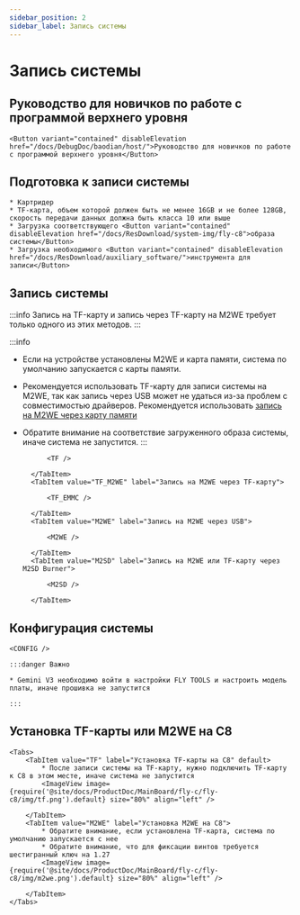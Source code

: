 ```yaml
---
sidebar_position: 2
sidebar_label: Запись системы
---
```










# Запись системы

## Руководство для новичков по работе с программой верхнего уровня

    <Button variant="contained" disableElevation href="/docs/DebugDoc/baodian/host/">Руководство для новичков по работе с программой верхнего уровня</Button>

## Подготовка к записи системы

    * Картридер
    * TF-карта, объем которой должен быть не менее 16GB и не более 128GB, скорость передачи данных должна быть класса 10 или выше
    * Загрузка соответствующего <Button variant="contained" disableElevation href="/docs/ResDownload/system-img/fly-c8">образа системы</Button>
    * Загрузка необходимого <Button variant="contained" disableElevation href="/docs/ResDownload/auxiliary_software/">инструмента для записи</Button>

## Запись системы

:::info
Запись на TF-карту и запись через TF-карту на M2WE требует только одного из этих методов.
:::

:::info
* Если на устройстве установлены M2WE и карта памяти, система по умолчанию запускается с карты памяти.
* Рекомендуется использовать TF-карту для записи системы на M2WE, так как запись через USB может не удаться из-за проблем с совместимостью драйверов. Рекомендуется использовать [запись на M2WE через карту памяти](https://mellow-next.klipper.cn/docs/ProductDoc/SBC/fly-pi-v2/fly-os)
* Обратите внимание на соответствие загруженного образа системы, иначе система не запустится.
:::

    <Tabs>
        <TabItem value="TF" label="Запись на TF-карту" default>
            
            <TF />
            
        </TabItem>
        <TabItem value="TF_M2WE" label="Запись на M2WE через TF-карту">
            
            <TF_EMMC />

        </TabItem>
        <TabItem value="M2WE" label="Запись на M2WE через USB">
            
            <M2WE />

        </TabItem>
        <TabItem value="M2SD" label="Запись на M2WE или TF-карту через M2SD Burner">
            
            <M2SD />

        </TabItem>
    </Tabs>

## Конфигурация системы

    <CONFIG />

    :::danger Важно

    * Gemini V3 необходимо войти в настройки FLY TOOLS и настроить модель платы, иначе прошивка не запустится

    :::

## Установка TF-карты или M2WE на C8

    <Tabs>
        <TabItem value="TF" label="Установка TF-карты на C8" default>
            * После записи системы на TF-карту, нужно подключить TF-карту к C8 в этом месте, иначе система не запустится
            <ImageView image={require('@site/docs/ProductDoc/MainBoard/fly-c/fly-c8/img/tf.png').default} size="80%" align="left" />  

        </TabItem>
        <TabItem value="M2WE" label="Установка M2WE на C8">
            * Обратите внимание, если установлена TF-карта, система по умолчанию запускается с нее
            * Обратите внимание, что для фиксации винтов требуется шестигранный ключ на 1.27
            <ImageView image={require('@site/docs/ProductDoc/MainBoard/fly-c/fly-c8/img/m2we.png').default} size="80%" align="left" />  

        </TabItem>
    </Tabs>